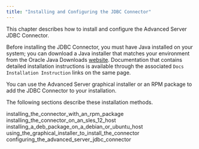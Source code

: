 ```yaml
---
title: "Installing and Configuring the JDBC Connector"
---
```


<div id="installing_and_configuring_the_jdbc_connector" class="registered_link"></div>


This chapter describes how to install and configure the Advanced Server JDBC Connector.

Before installing the JDBC Connector, you must have Java installed on your system; you can download a Java installer that matches your environment from the Oracle Java Downloads [website](http://www.oracle.com/technetwork/java/javase/downloads/index.html). Documentation that contains detailed installation instructions is available through the associated `Docs Installation Instruction` links on the same page.

You can use the Advanced Server graphical installer or an RPM package to add the JDBC Connector to your installation.

The following sections describe these installation methods.

<div class="toctree" maxdepth="4">

installing\_the\_connector\_with\_an\_rpm\_package installing\_the\_connector\_on\_an\_sles\_12\_host installing\_a\_deb\_package\_on\_a\_debian\_or\_ubuntu\_host using\_the\_graphical\_installer\_to\_install\_the\_connector configuring\_the\_advanced\_server\_jdbc\_connector

</div>
